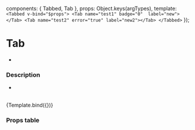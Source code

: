 
<Meta 
  title="Components/Tab"
  component={Tabbed}
/>

  components: { Tabbed, Tab },
  props:      Object.keys(argTypes),
  template:   `
      <Tabbed v-bind="$props">
        <Tab name="test1" badge="0"  label="new"></Tab>
        <Tab name="test2" error="true" label="new2"></Tab>
      </Tabbed>
    `
});


# Tab

-

### Description
- 
<br/>

<Canvas>
  <Story
    name="Tab"
    args={{
      label: 'new',
      name: 'test',
    }}>
    {Template.bind({})}
  </Story>
</Canvas>

### Props table

<ArgsTable of={Tab} />


